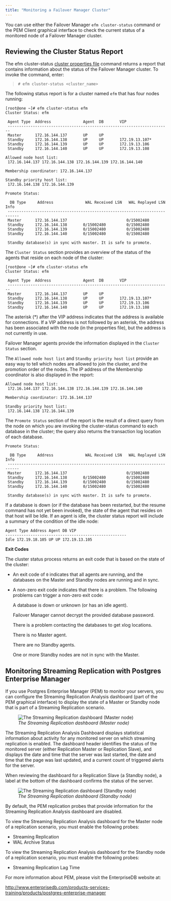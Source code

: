 ```yaml
---
title: "Monitoring a Failover Manager Cluster"
---
```


<div id="monitoring_efm_cluster" class="registered_link"></div>


You can use either the Failover Manager `efm cluster-status` command or the PEM Client graphical interface to check the current status of a monitored node of a Failover Manager cluster.

## Reviewing the Cluster Status Report

The efm cluster-status [cluster properties file](#efm_cluster_status) command returns a report that contains information about the status of the Failover Manager cluster. To invoke the command, enter:

> `# efm cluster-status <cluster_name>`

The following status report is for a cluster named `efm` that has four nodes running:

    [root@one ~]# efm cluster-status efm
    Cluster Status: efm

     Agent Type  Address              Agent  DB       VIP
     -----------------------------------------------------------------------
     Master      172.16.144.137       UP     UP        
     Standby     172.16.144.138       UP     UP       172.19.13.107* 
     Standby     172.16.144.139       UP     UP       172.19.13.106 
     Standby     172.16.144.140       UP     UP       172.19.13.108 

    Allowed node host list:
     172.16.144.137 172.16.144.138 172.16.144.139 172.16.144.140

    Membership coordinator: 172.16.144.137

    Standby priority host list:
     172.16.144.138 172.16.144.139

    Promote Status:

      DB Type     Address              WAL Received LSN   WAL Replayed LSN   Info
     ---------------------------------------------------------------------------
     Master      172.16.144.137                          0/15002480         
     Standby     172.16.144.138       0/15002480         0/15002480         
     Standby     172.16.144.139       0/15002480         0/15002480         
     Standby     172.16.144.140       0/15002480         0/15002480         

     Standby database(s) in sync with master. It is safe to promote.

The `Cluster Status` section provides an overview of the status of the agents that reside on each node of the cluster:

    [root@one ~]# efm cluster-status efm
    Cluster Status: efm

     Agent Type  Address              Agent  DB       VIP
     -----------------------------------------------------------------------
     Master      172.16.144.137       UP     UP        
     Standby     172.16.144.138       UP     UP       172.19.13.107* 
     Standby     172.16.144.139       UP     UP       172.19.13.106 
     Standby     172.16.144.140       UP     UP       172.19.13.108 

The asterisk (\*) after the VIP address indicates that the address is available for connections. If a VIP address is not followed by an asterisk, the address has been associated with the node (in the properties file), but the address is not currently in use.

Failover Manager agents provide the information displayed in the `Cluster Status` section.

The `Allowed node host list` and `Standby priority host list` provide an easy way to tell which nodes are allowed to join the cluster, and the promotion order of the nodes. The IP address of the Membership coordinator is also displayed in the report:

    Allowed node host list:
     172.16.144.137 172.16.144.138 172.16.144.139 172.16.144.140

    Membership coordinator: 172.16.144.137

    Standby priority host list:
     172.16.144.138 172.16.144.139

The `Promote Status` section of the report is the result of a direct query from the node on which you are invoking the cluster-status command to each database in the cluster; the query also returns the transaction log location of each database.

    Promote Status:

      DB Type     Address              WAL Received LSN   WAL Replayed LSN   Info
     ---------------------------------------------------------------------------
     Master      172.16.144.137                          0/15002480         
     Standby     172.16.144.138       0/15002480         0/15002480         
     Standby     172.16.144.139       0/15002480         0/15002480         
     Standby     172.16.144.140       0/15002480         0/15002480         

     Standby database(s) in sync with master. It is safe to promote.

If a database is down (or if the database has been restarted, but the resume command has not yet been invoked), the state of the agent that resides on that host will be Idle. If an agent is idle, the cluster status report will include a summary of the condition of the idle node:

    Agent Type Address Agent DB VIP
    -----------------------------------------------------
    Idle 172.19.18.105 UP UP 172.19.13.105

**Exit Codes**

The cluster status process returns an exit code that is based on the state of the cluster:

-   An exit code of `0` indicates that all agents are running, and the databases on the Master and Standby nodes are running and in sync.

-   A non-zero exit code indicates that there is a problem. The following problems can trigger a non-zero exit code:

    A database is down or unknown (or has an idle agent).

    Failover Manager cannot decrypt the provided database password.

    There is a problem contacting the databases to get xlog locations.

    There is no Master agent.

    There are no Standby agents.

    One or more Standby nodes are not in sync with the Master.

<div id="monitoring_streaming_replication" class="registered_link"></div>

## Monitoring Streaming Replication with Postgres Enterprise Manager

If you use Postgres Enterprise Manager (PEM) to monitor your servers, you can configure the Streaming Replication Analysis dashboard (part of the PEM graphical interface) to display the state of a Master or Standby node that is part of a Streaming Replication scenario.

<figure><img src="images/str_replication_dashboard_master.png" class="align-center" alt="The Streaming Replication dashboard (Master node)" /><figcaption aria-hidden="true"><em>The Streaming Replication dashboard (Master node)</em></figcaption></figure>

The Streaming Replication Analysis Dashboard displays statistical information about activity for any monitored server on which streaming replication is enabled. The dashboard header identifies the status of the monitored server (either Replication Master or Replication Slave), and displays the date and time that the server was last started, the date and time that the page was last updated, and a current count of triggered alerts for the server.

When reviewing the dashboard for a Replication Slave (a Standby node), a label at the bottom of the dashboard confirms the status of the server.

<figure><img src="images/str_replication_dashboard_standby.png" class="align-center" alt="The Streaming Replication dashboard (Standby node)" /><figcaption aria-hidden="true"><em>The Streaming Replication dashboard (Standby node)</em></figcaption></figure>

By default, the PEM replication probes that provide information for the Streaming Replication Analysis dashboard are disabled.

To view the Streaming Replication Analysis dashboard for the Master node of a replication scenario, you must enable the following probes:

-   Streaming Replication
-   WAL Archive Status

To view the Streaming Replication Analysis dashboard for the Standby node of a replication scenario, you must enable the following probes:

-   Streaming Replication Lag Time

For more information about PEM, please visit the EnterpriseDB website at:

<http://www.enterprisedb.com/products-services-training/products/postgres-enterprise-manager>
